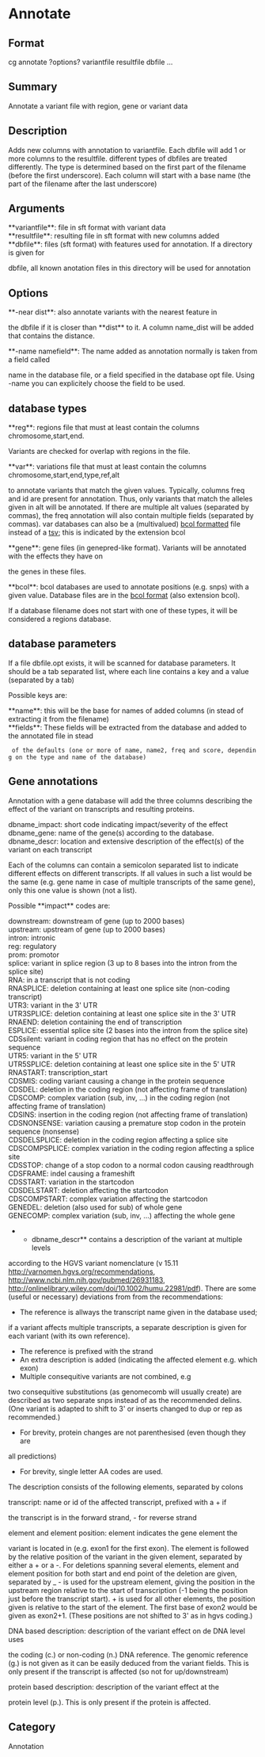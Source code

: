 = Annotate =

== Format ==
cg annotate ?options? variantfile resultfile dbfile ...

== Summary ==
Annotate a variant file with region, gene or variant data

== Description ==
Adds new columns with annotation to variantfile.
Each dbfile will add 1 or more columns to the resultfile.
different types of dbfiles are treated differently. The type is determined 
based on the first part of the filename (before the first underscore).
Each column will start with a base name (the part of the filename
after the last underscore)

== Arguments ==
; **variantfile**: file in sft format with variant data
; **resultfile**: resulting file in sft format with new columns added
; **dbfile**: files (sft format) with features used for annotation. If a directory is given for
dbfile, all known anotation files in this directory will be used for annotation

== Options ==
; **-near dist**: also annotate variants with the nearest feature in 
the dbfile if it is closer than **dist** to it. A column name_dist will
be added that contains the distance.
; **-name namefield**: The name added as annotation normally is taken from a field called 
name in the database file, or a field specified in the database opt file. Using -name you 
can explicitely choose the field to be used.

== database types ==
; **reg**: regions file that must at least contain the columns chromosome,start,end. 
Variants are checked for overlap with regions in the file.
; **var**: variations file that must at least contain the columns chromosome,start,end,type,ref,alt 
to annotate variants that match the given values. Typically, columns freq and id are present for annotation.
Thus, only variants that match the alleles given in alt will be annotated. If there are multiple alt 
values (separated by commas), the freq annotation will also contain multiple fields (separated by commas).
var databases can also be a (multivalued) [[format_bcol|bcol formatted]] file instead of a [[format_tsv|tsv]]; this is indicated by the extension bcol
; **gene**: gene files (in genepred-like format). Variants will be annotated with the effects they have on 
the genes in these files.
; **bcol**: bcol databases are used to annotate positions (e.g. snps) with a given value. Database files are in the [[format_bcol|bcol format]] (also extension bcol).

If a database filename does not start with one of these types, 
it will be considered a regions database.

== database parameters ==
If a file dbfile.opt exists, it will be scanned for database parameters.
It should be a tab separated list, where each line contains a key and a 
value (separated by a tab)

Possible keys are:
; **name**: this will be the base for names of added columns (in stead of extracting it from the filename)
; **fields**: These fields will be extracted from the database and added to the annotated file in stead 
  of the defaults (one or more of name, name2, freq and score, depending on the type and name of the database)

== Gene annotations ==
Annotation with a gene database will add the three columns describing the
effect of the variant on transcripts and resulting proteins. 
; dbname_impact: short code indicating impact/severity of the effect
; dbname_gene: name of the gene(s) according to the database.
; dbname_descr: location and extensive description of the effect(s) of the variant on each transcript

Each of the columns can contain a semicolon separated list to indicate different
effects on different transcripts. If all values in such a list would be the 
same (e.g. gene name in case of multiple transcripts of the same gene), only this one
value is shown (not a list).

Possible **impact** codes are:
; downstream: downstream of gene (up to 2000 bases)
; upstream: upstream of gene (up to 2000 bases)
; intron: intronic
; reg: regulatory
; prom: promotor
; splice: variant in splice region (3 up to 8 bases into the intron from the splice site)
; RNA: in a transcript that is not coding
; RNASPLICE: deletion containing at least one splice site (non-coding transcript)
; UTR3: variant in the 3' UTR
; UTR3SPLICE: deletion containing at least one splice site in the 3' UTR
; RNAEND: deletion containing the end of transcription
; ESPLICE: essential splice site (2 bases into the intron from the splice site)
; CDSsilent: variant in coding region that has no effect on the protein sequence
; UTR5: variant in the 5' UTR
; UTR5SPLICE: deletion containing at least one splice site in the 5' UTR
; RNASTART: transcription_start
; CDSMIS: coding variant causing a change in the protein sequence
; CDSDEL: deletion in the coding region (not affecting frame of translation)
; CDSCOMP: complex variation (sub, inv, ...) in the coding region (not affecting frame of translation)
; CDSINS: insertion in the coding region (not affecting frame of translation)
; CDSNONSENSE: variation causing a premature stop codon in the protein sequence (nonsense)
; CDSDELSPLICE: deletion in the coding region affecting a splice site
; CDSCOMPSPLICE: complex variation in the coding region affecting a splice site
; CDSSTOP: change of a stop codon to a normal codon causing readthrough
; CDSFRAME: indel causing a frameshift
; CDSSTART: variation  in the startcodon
; CDSDELSTART: deletion affecting the startcodon
; CDSCOMPSTART: complex variation affecting the startcodon
; GENEDEL: deletion (also used for sub) of whole gene
; GENECOMP: complex variation (sub, inv, ...) affecting the whole gene

**dbname_descr** contains a description of the variant at multiple levels
according to the HGVS variant nomenclature 
(v 15.11 [[http://varnomen.hgvs.org/recommendations]],
[[http://www.ncbi.nlm.nih.gov/pubmed/26931183]], 
[[http://onlinelibrary.wiley.com/doi/10.1002/humu.22981/pdf]]).
There are some (useful or necessary) deviations from from the recommendations:
* The reference is allways the transcript name given in the database used;
if a variant affects multiple transcripts, a separate description is given
for each variant (with its own reference).
* The reference is prefixed with the strand
* An extra description is added (indicating the affected element e.g. which exon)
* Multiple consequitive variants are not combined, e.g
two consequitive substitutions (as genomecomb will usually create) are
described as two separate snps instead of as the recommended delins.
(One variant is adapted to shift to 3' or inserts changed to dup or rep
as recommended.)
* For brevity, protein changes are not parenthesised (even though they are
all predictions)
* For brevity, single letter AA codes are used.

The description consists of the following elements, separated by colons
; transcript: name or id of the affected transcript, prefixed with a + if
the transcript is in the forward strand, - for reverse strand
; element and element position: element indicates the gene element the
variant is located in (e.g. exon1 for the first exon). The element is
followed by the relative position of the variant in the given element,
separated by either a + or a -.
For deletions spanning several elements, element and element position for
both start and end point of the deletion are given, separated by _
- is used for the upstream element, giving the position in the upstream
region relative to the start of transcription (-1 being the position just
before the transcript start).
+ is used for all other elements, the position given is relative to the
start of the element. The first base of exon2 would be given as exon2+1.
(These positions are not shifted to 3' as in hgvs coding.)
; DNA based description: description of the variant effect on de DNA level uses
the coding (c.) or non-coding (n.) DNA reference. The genomic reference (g.) is 
not given as it can be easily deduced from the variant fields.
This is only present if the transcript is affected (so not for up/downstream)
; protein based description: description of the variant effect at the
protein level (p.). This is only present if the protein is affected.

== Category ==
Annotation
